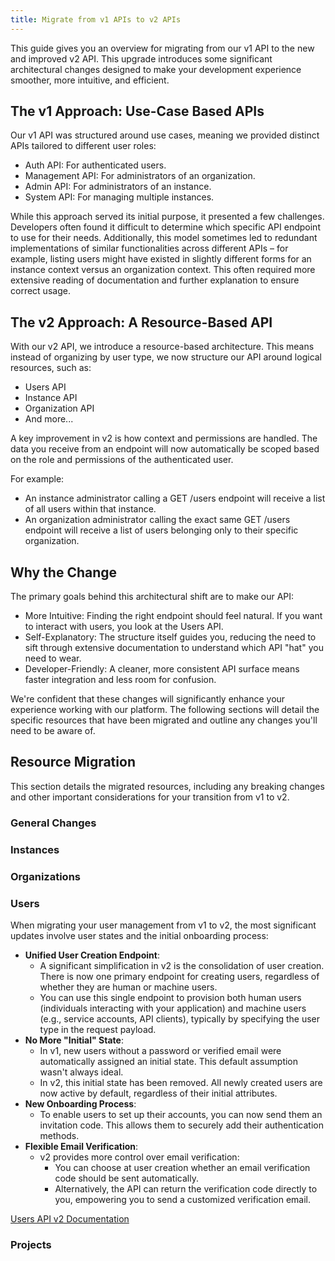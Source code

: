 ```yaml
---
title: Migrate from v1 APIs to v2 APIs
---
```


This guide gives you an overview for migrating from our v1 API to the new and improved v2 API.
This upgrade introduces some significant architectural changes designed to make your development experience smoother, more intuitive, and efficient.

## The v1 Approach: Use-Case Based APIs
Our v1 API was structured around use cases, meaning we provided distinct APIs tailored to different user roles:

- Auth API: For authenticated users.
- Management API: For administrators of an organization.
- Admin API: For administrators of an instance.
- System API: For managing multiple instances.

While this approach served its initial purpose, it presented a few challenges.
Developers often found it difficult to determine which specific API endpoint to use for their needs.
Additionally, this model sometimes led to redundant implementations of similar functionalities across different APIs – for example, listing users might have existed in slightly different forms for an instance context versus an organization context.
This often required more extensive reading of documentation and further explanation to ensure correct usage.

## The v2 Approach: A Resource-Based API
With our v2 API, we introduce a resource-based architecture.
This means instead of organizing by user type, we now structure our API around logical resources, such as:
- Users API
- Instance API
- Organization API
- And more...

A key improvement in v2 is how context and permissions are handled.
The data you receive from an endpoint will now automatically be scoped based on the role and permissions of the authenticated user.

For example:
- An instance administrator calling a GET /users endpoint will receive a list of all users within that instance.
- An organization administrator calling the exact same GET /users endpoint will receive a list of users belonging only to their specific organization.

## Why the Change
The primary goals behind this architectural shift are to make our API:
- More Intuitive: Finding the right endpoint should feel natural. If you want to interact with users, you look at the Users API.
- Self-Explanatory: The structure itself guides you, reducing the need to sift through extensive documentation to understand which API "hat" you need to wear.
- Developer-Friendly: A cleaner, more consistent API surface means faster integration and less room for confusion.

We're confident that these changes will significantly enhance your experience working with our platform.
The following sections will detail the specific resources that have been migrated and outline any changes you'll need to be aware of.

## Resource Migration

This section details the migrated resources, including any breaking changes and other important considerations for your transition from v1 to v2.

### General Changes

### Instances

### Organizations

### Users

When migrating your user management from v1 to v2, the most significant updates involve user states and the initial onboarding process:

- **Unified User Creation Endpoint**:
  - A significant simplification in v2 is the consolidation of user creation. There is now one primary endpoint for creating users, regardless of whether they are human or machine users.
  - You can use this single endpoint to provision both human users (individuals interacting with your application) and machine users (e.g., service accounts, API clients), typically by specifying the user type in the request payload.
- **No More "Initial" State**:
  - In v1, new users without a password or verified email were automatically assigned an initial state. This default assumption wasn't always ideal.
  - In v2, this initial state has been removed. All newly created users are now active by default, regardless of their initial attributes.
- **New Onboarding Process**:
  - To enable users to set up their accounts, you can now send them an invitation code. This allows them to securely add their authentication methods.
- **Flexible Email Verification**:
  - v2 provides more control over email verification:
    - You can choose at user creation whether an email verification code should be sent automatically.
    - Alternatively, the API can return the verification code directly to you, empowering you to send a customized verification email.

[Users API v2 Documentation](http://localhost:3000/docs/apis/resources/user_service_v2)

### Projects

